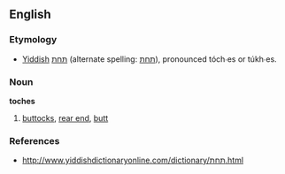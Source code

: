 ==English==

===Etymology===
*[[Yiddish]] [[תּחת]] (alternate spelling: [[תחת]]), pronounced tóch∙es or túkh∙es.

===Noun===
'''toches'''

# [[buttocks]], [[rear end]], [[butt]]

===References===
*http://www.yiddishdictionaryonline.com/dictionary/תּחת.html